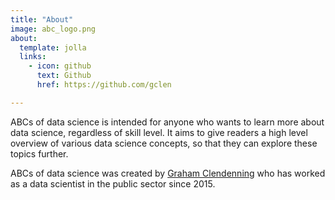 ```yaml
---
title: "About"
image: abc_logo.png
about:
  template: jolla
  links:
    - icon: github
      text: Github
      href: https://github.com/gclen

---
```


ABCs of data science is intended for anyone who wants to learn more about data science, regardless of skill level. It aims to give readers
a high level overview of various data science concepts, so that they can explore these topics further. 

ABCs of data science was created by [Graham Clendenning](https://github.com/gclen) who has worked as a data scientist in the public sector since 2015.
